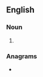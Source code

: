 ==English==

===Noun===
{{head|en|noun plural form}}

# {{plural of|aider|lang=en}}

===Anagrams===
* {{anagrams|en|a=adeirs|arised|deairs|idears|irades|raised|redias|resaid|saried}}